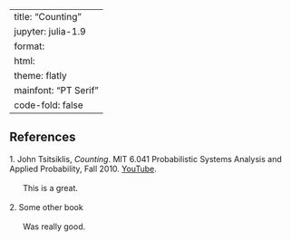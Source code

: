 
---
title: "Counting"
jupyter: julia-1.9
format:
    html:
        theme: flatly
        mainfont: "PT Serif"
        code-fold: false
---

## References

| 1. John Tsitsiklis, *Counting*. MIT 6.041 Probabilistic Systems Analysis and Applied Probability, Fall 2010. [YouTube](https://www.youtube.com/watch?v=6oV3pKLgW2I).
|
|       This is a great.
|
| 2. Some other book
|
|       Was really good.